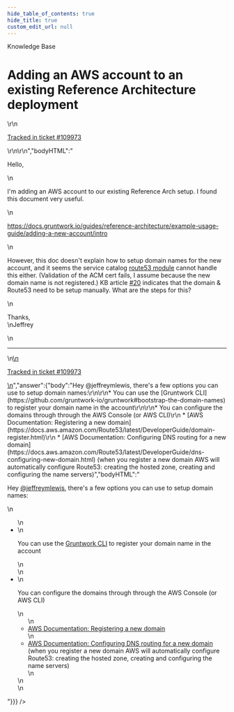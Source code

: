 ```yaml
---
hide_table_of_contents: true
hide_title: true
custom_edit_url: null
---
```



<head>
  <link rel="canonical" href="https://github.com/gruntwork-io/knowledge-base/discussions/679" />
</head>

<CenterLayout>
<span className="searchCategory">Knowledge Base</span>
<h1>Adding an AWS account to an existing Reference Architecture deployment</h1>
<GitHub discussion={{"id":"D_kwDOF8slf84AS4ZF","number":679,"author":{"login":"jeffreymlewis"},"title":"Adding an AWS account to an existing Reference Architecture deployment","body":"\r\nHello,\r\n\r\nI'm adding an AWS account to our existing Reference Arch setup. I found this document very useful.\r\n\r\nhttps://docs.gruntwork.io/guides/reference-architecture/example-usage-guide/adding-a-new-account/intro\r\n\r\nHowever, this doc doesn't explain how to setup domain names for the new account, and it seems the service catalog [route53 module](https://github.com/gruntwork-io/terraform-aws-service-catalog/tree/master/modules/networking/route53) cannot handle this either. (Validation of the ACM cert fails, I assume because the new domain name is not registered.) KB article https://github.com/gruntwork-io/knowledge-base/discussions/20 indicates that the domain & Route53 need to be setup manually. What are the steps for this?\r\n\r\nThanks,\r\nJeffrey\r\n\r\n---\r\n\r\n<ins datetime=\"2023-03-10T16:21:16Z\">\r\n  <p><a href=\"https://support.gruntwork.io/hc/requests/109973\">Tracked in ticket #109973</a></p>\r\n</ins>\r\n","bodyHTML":"<p dir=\"auto\">Hello,</p>\n<p dir=\"auto\">I'm adding an AWS account to our existing Reference Arch setup. I found this document very useful.</p>\n<p dir=\"auto\"><a href=\"https://docs.gruntwork.io/guides/reference-architecture/example-usage-guide/adding-a-new-account/intro\" rel=\"nofollow\">https://docs.gruntwork.io/guides/reference-architecture/example-usage-guide/adding-a-new-account/intro</a></p>\n<p dir=\"auto\">However, this doc doesn't explain how to setup domain names for the new account, and it seems the service catalog <a href=\"https://github.com/gruntwork-io/terraform-aws-service-catalog/tree/master/modules/networking/route53\">route53 module</a> cannot handle this either. (Validation of the ACM cert fails, I assume because the new domain name is not registered.) KB article <a class=\"issue-link js-issue-link\" data-error-text=\"Failed to load title\" data-id=\"3552879\" data-permission-text=\"Title is private\" data-url=\"https://github.com/gruntwork-io/knowledge-base/discussions/20\" data-hovercard-type=\"discussion\" data-hovercard-url=\"/gruntwork-io/knowledge-base/discussions/20/hovercard\" href=\"https://github.com/orgs/gruntwork-io/discussions/20\">#20</a> indicates that the domain &amp; Route53 need to be setup manually. What are the steps for this?</p>\n<p dir=\"auto\">Thanks,<br>\nJeffrey</p>\n<hr>\n<ins datetime=\"2023-03-10T16:21:16Z\">\n  <p dir=\"auto\"><a href=\"https://support.gruntwork.io/hc/requests/109973\" rel=\"nofollow\">Tracked in ticket #109973</a></p>\n</ins>","answer":{"body":"Hey @jeffreymlewis, there's a few options you can use to setup domain names:\r\n\r\n* You can use the [Gruntwork CLI](https://github.com/gruntwork-io/gruntwork#bootstrap-the-domain-names) to register your domain name in the account\r\n\r\n* You can configure the domains through through the AWS Console (or AWS CLI)\r\n  * [AWS Documentation: Registering a new domain](https://docs.aws.amazon.com/Route53/latest/DeveloperGuide/domain-register.html)\r\n  * [AWS Documentation: Configuring DNS routing for a new domain](https://docs.aws.amazon.com/Route53/latest/DeveloperGuide/dns-configuring-new-domain.html) (when you register a new domain AWS will automatically configure Route53: creating the hosted zone, creating and configuring the name servers)","bodyHTML":"<p dir=\"auto\">Hey <a class=\"user-mention notranslate\" data-hovercard-type=\"user\" data-hovercard-url=\"/users/jeffreymlewis/hovercard\" data-octo-click=\"hovercard-link-click\" data-octo-dimensions=\"link_type:self\" href=\"https://github.com/jeffreymlewis\">@jeffreymlewis</a>, there's a few options you can use to setup domain names:</p>\n<ul dir=\"auto\">\n<li>\n<p dir=\"auto\">You can use the <a href=\"https://github.com/gruntwork-io/gruntwork#bootstrap-the-domain-names\">Gruntwork CLI</a> to register your domain name in the account</p>\n</li>\n<li>\n<p dir=\"auto\">You can configure the domains through through the AWS Console (or AWS CLI)</p>\n<ul dir=\"auto\">\n<li><a href=\"https://docs.aws.amazon.com/Route53/latest/DeveloperGuide/domain-register.html\" rel=\"nofollow\">AWS Documentation: Registering a new domain</a></li>\n<li><a href=\"https://docs.aws.amazon.com/Route53/latest/DeveloperGuide/dns-configuring-new-domain.html\" rel=\"nofollow\">AWS Documentation: Configuring DNS routing for a new domain</a> (when you register a new domain AWS will automatically configure Route53: creating the hosted zone, creating and configuring the name servers)</li>\n</ul>\n</li>\n</ul>"}}} />

</CenterLayout>
  

<!-- ##DOCS-SOURCER-START
{
  "sourcePlugin": "github-discussions",
  "hash": "1afc002d058a070e211d3349ed5d546d"
}
##DOCS-SOURCER-END -->
